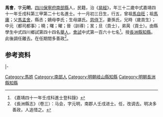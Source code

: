 {{Otheruses|馬會|other=同名或類似名的其它條目描述}}
{{明清人物信息框
| 姓名 = 馬會
| 原名 =
| 圖片名稱= 
| 圖片大小 =
| 圖片說明 = 
| 最高職務 =
| 國家 = 大明 
| 爵位 =
| 籍貫 = [[四川|四川]][[保寧府|保寧府]][[南部縣|南部縣]]
| 族裔 = 
| 字號 = 
| 諡號 =
| 出生日期 = 十一月初三日
| 出生地點 =
| 逝世日期 = 卒年不詳 
| 逝世地點 =
| 墓葬 =
| 配偶 = 孫氏
| 親屬 = 曾祖[[馬自旺|馬自旺]]，祖[[馬庸|馬庸]]，父[[馬孟舍|馬孟舍]]，嫡母李氏；生母諶氏
| 出身 =
* 嘉靖四十一年壬戌科同進士出身
| 經歷 =
| 著作 = 
}}
'''馬會'''{{BD|1531年||？年||}}，字'''元明'''，[[四川|四川]][[保寧府|保寧府]][[南部縣|南部縣]]人，民籍，治《[[易經|易經]]》，年三十二歲中式嘉靖四十一年壬戌科第三甲第二十七名進士。十一月初三日生，行五，曾祖[[馬自旺|馬自旺]]；祖[[馬庸|馬庸]]；父[[馬孟舍|馬孟舍]]，縣丞；嫡母李氏；生母諶氏。[[慈侍下|慈侍下]]，妻孫氏，兄時（歲貢生）；中元（都司都事）；曉；曙；曜；晉（訓導）；㫤；旦（貢士），弟昺（貢士）。由縣學生中式四川鄉試第四十四名[[舉人|舉人]]，[[會試|會試]]中式第一百六十七名<ref>《嘉靖四十一年壬戌科進士登科錄》</ref>。授[[長洲縣|長洲縣]][[知縣|知縣]]。此後調任離去。在任期間多善政<ref>《長洲縣志》（卷三）：马会，字元明，南郡人壬戌进士。任，改调去。明决多善政，人追惜之。</ref>。

== 参考资料 ==
{{reflist}}

{{start box}}
{{s-off}}
{{s-before|[[馮珊|馮珊]]}}
{{s-title|明朝長洲縣知縣|嘉靖年間－1566年}}
{{s-after|[[周良臣|周良臣]]}}
|-
{{s-before|[[楊爾中|楊爾中]]}}
{{s-title|明朝岐山縣知縣|1565年－1567年}}
{{s-after|[[謝上|謝上]]}}
{{end box}}

{{嘉靖四十一年壬戌科殿试金榜}}

{{Authority control}}
{{DEFAULTSORT:}}
[[Category:馬姓|Category:馬姓]]
[[Category:南部人|Category:南部人]]
[[Category:明朝岐山縣知縣|Category:明朝岐山縣知縣]]
[[Category:明朝長洲縣知縣|Category:明朝長洲縣知縣]]


{{明朝人物小作品}}